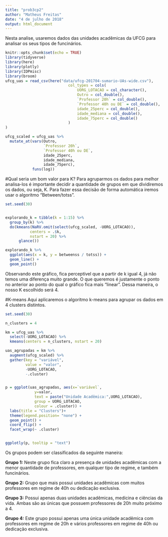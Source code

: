 ```yaml
---
title: "prob3cp2"
author: "Matheus Freitas"
date: "4 de julho de 2018"
output: html_document
---
```


Nesta analise, usaremos dados das unidades acadêmicas da UFCG para analisar os seus tipos de funcinários.

```r
knitr::opts_chunk$set(echo = TRUE)
library(tidyverse)
library(here)
library(plotly)
library(IDPmisc)
library(broom)
ufcg_uas = read_csv(here("data/ufcg-201704-sumario-UAs-wide.csv"), 
                            col_types = cols(
                                UORG_LOTACAO = col_character(),
                                Outro = col_double(),
                                `Professor 20h` = col_double(),
                                `Professor 40h ou DE` = col_double(),
                                idade_25perc = col_double(),
                                idade_mediana = col_double(),
                                idade_75perc = col_double()
                            )
)

ufcg_scaled = ufcg_uas %>% 
  mutate_at(vars(Outro,
                 `Professor 20h`,
                 `Professor 40h ou DE`,
                 idade_25perc,
                 idade_mediana,
                 idade_75perc),
            funs(log))

```

#Qual seria um bom valor para K? 
Para agruparmos os dados para melhor analisa-los é importante decidir a quantidade de grupos em que dividiremos os dados, ou seja, K. Para fazer essa decisão de forma automática iremos usar o algoritmo "Between/totss".
```r
set.seed(30)


explorando_k = tibble(k = 1:15) %>%
  group_by(k) %>% 
  do(kmeans(NaRV.omit(select(ufcg_scaled, -UORG_LOTACAO)),
           centers = .$k,
           nstart = 20) %>% 
      glance())

explorando_k %>% 
  ggplot(aes(x = k, y = betweenss / totss)) +
  geom_line() +
  geom_point()

```
Observando este gráfico, fica perceptível que a partir de k igual 4, já não temos uma diferença muito grande. O que queremos é justamente o ponto no anterior ao ponto do qual o gráfico fica mais "linear". Dessa maneira, o nosso K escolhido será 4.


#K-means
Aqui aplicaremos o algoritmo k-means para agrupar os dados em 4 clusters distintos.

```r
set.seed(30)

n_clusters = 4

km = ufcg_uas %>% 
  select(-UORG_LOTACAO) %>% 
  kmeans(centers = n_clusters, nstart = 20)

uas_agrupadas = km %>% 
  augment(ufcg_scaled) %>% 
  gather(key = "variável",
         value = "valor",
         -UORG_LOTACAO,
         -.cluster)


p = ggplot(uas_agrupadas, aes(x=`variável`, 
             y=valor,
             text = paste("Unidade Acadêmica:",UORG_LOTACAO),
             group = UORG_LOTACAO,
             colour = .cluster)) +
  labs(title = "Clusters")+ 
  theme(legend.position= "none") +
  geom_point() + 
  coord_flip() + 
  facet_wrap(~ .cluster)


ggplotly(p, tooltip = "text")
```

Os grupos podem ser classificados da seguinte maneira:

  **Grupo 1:** Neste grupo fica claro a presença de unidades acadêmicas com a menor quantidade de professores, em qualquer tipo de regime, e também funcinários.
  
  **Grupo 2:** Grupo que mais possui unidades acadêmicas com muitos professores em regime de 40h ou dedicação exclusiva.
  
  **Grupo 3:** Possui apenas duas unidades acadêmicas, medicina e ciências da vida. Ambas são as únicas que possuem professores de 20h muito próximo a 4.
  
  **Grupo 4:** Este grupo possui apenas uma única unidade acadêmica com professores em regime de 20h e vários professores em regime de 40h ou dedicação exclusiva.
    
